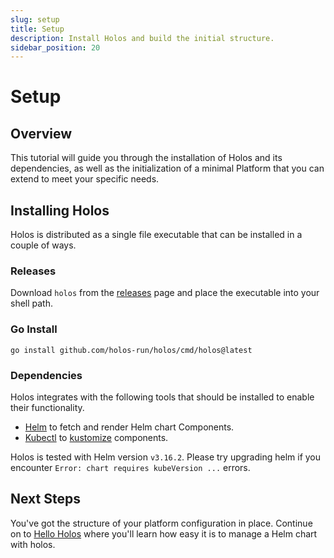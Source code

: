 ```yaml
---
slug: setup
title: Setup
description: Install Holos and build the initial structure.
sidebar_position: 20
---
```



# Setup

## Overview

This tutorial will guide you through the installation of Holos and its
dependencies, as well as the initialization of a minimal Platform that you can
extend to meet your specific needs.

## Installing Holos

Holos is distributed as a single file executable that can be installed in a
couple of ways.

### Releases

Download `holos` from the [releases] page and place the executable into your
shell path.

### Go Install

```shell
go install github.com/holos-run/holos/cmd/holos@latest
```

### Dependencies

Holos integrates with the following tools that should be installed to enable
their functionality.

- [Helm] to fetch and render Helm chart Components.
- [Kubectl] to [kustomize] components.

Holos is tested with Helm version `v3.16.2`.  Please try upgrading helm if you
encounter `Error: chart requires kubeVersion ...` errors.

## Next Steps

You've got the structure of your platform configuration in place. Continue on to
[Hello Holos] where you'll learn how easy it is to manage a Helm chart with
holos.

[Helm]: https://github.com/helm/helm/releases
[Kubectl]: https://kubernetes.io/docs/tasks/tools/
[kustomize]: https://kustomize.io/
[Local Cluster]: ../topics/local-cluster.mdx
[Hello Holos]: ./hello-holos.mdx
[releases]: https://github.com/holos-run/holos/releases
[k3d]: https://k3d.io/
[OrbStack]: https://docs.orbstack.dev/install
[Docker]: https://docs.docker.com/get-started/get-docker/
